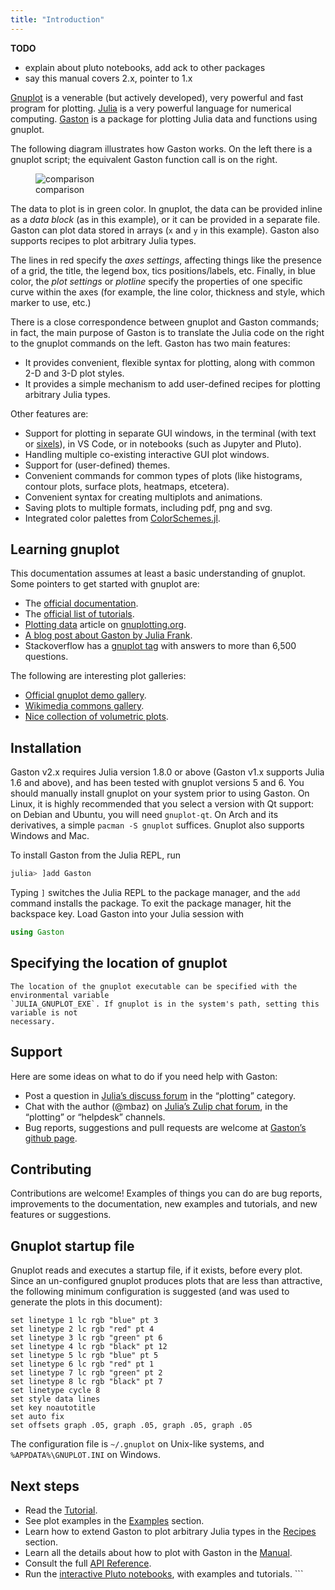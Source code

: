 ```yaml
---
title: "Introduction"
---
```


**TODO**

* explain about pluto notebooks, add ack to other packages
* say this manual covers 2.x, pointer to 1.x

[Gnuplot](http://www.gnuplot.info/) is a venerable (but actively
developed), very powerful and fast program for plotting.
[Julia](https://julialang.org) is a very powerful language for numerical
computing.  [Gaston](https://github.com/mbaz/Gaston.jl) is a package for
plotting Julia data and functions using gnuplot.

The following diagram illustrates how Gaston works. On the left there is a
gnuplot script; the equivalent Gaston function call is on the right.

![comparison](assets/comparison.png)

The data to plot is in green color. In gnuplot, the data can be provided
inline as a _data block_ (as in this example), or it can be provided in a
separate file. Gaston can plot data stored in arrays (`x` and `y` in this
example). Gaston also supports recipes to plot arbitrary Julia types.

The lines in red specify the _axes settings_, affecting things like the
presence of a grid, the title, the legend box, tics positions/labels, etc.
Finally, in blue color, the _plot settings_ or _plotline_ specify the
properties of one specific curve within the axes (for example, the line
color, thickness and style, which marker to use, etc.)

There is a close correspondence between gnuplot and Gaston commands; in
fact, the main purpose of Gaston is to translate the Julia code on the
right to the gnuplot commands on the left. Gaston has two main features:

* It provides convenient, flexible syntax for plotting, along with common
  2-D and 3-D plot styles.
* It provides a simple mechanism to add user-defined recipes for plotting
  arbitrary Julia types.

Other features are:

* Support for plotting in separate GUI windows, in the terminal (with text
  or [sixels](https://en.wikipedia.org/wiki/Sixel)), in VS Code, or in
  notebooks (such as Jupyter and Pluto).
* Handling multiple co-existing interactive GUI plot windows.
* Support for (user-defined) themes.
* Convenient commands for common types of plots (like histograms, contour
  plots, surface plots, heatmaps, etcetera).
* Convenient syntax for creating multiplots and animations.
* Saving plots to multiple formats, including pdf, png and svg.
* Integrated color palettes from
  [ColorSchemes.jl](https://github.com/JuliaGraphics/ColorSchemes.jl).

## Learning gnuplot

This documentation assumes at least a basic understanding of gnuplot. Some
pointers to get started with gnuplot are:

* The [official documentation](http://www.gnuplot.info/documentation.html).
* The [official list of tutorials](http://www.gnuplot.info/help.html).
* [Plotting data](http://www.gnuplotting.org/plotting-data/) article on
  [gnuplotting.org](http://www.gnuplotting.org/).
* [A blog post about Gaston by Julia
  Frank](https://juliaifrank.com/gnuplot-with-julia-for-beautiful-graphics/).
* Stackoverflow has a [gnuplot
  tag](https://stackoverflow.com/questions/tagged/gnuplot) with answers to
  more than 6,500 questions.

The following are interesting plot galleries:

* [Official gnuplot demo
  gallery](http://www.gnuplot.info/screenshots/index.html#demos).
* [Wikimedia commons
  gallery](https://commons.wikimedia.org/wiki/Category:Gnuplot_diagrams).
* [Nice collection of volumetric
  plots](https://ayapin-film.sakura.ne.jp/Gnuplot/pm3d.html).

## Installation

Gaston v2.x requires Julia version 1.8.0 or above (Gaston v1.x supports
Julia 1.6 and above), and has been tested with gnuplot versions 5 and 6.
You should manually install gnuplot on your system prior to using Gaston.
On Linux, it is highly recommended that you select a version with Qt
support: on Debian and Ubuntu, you will need `gnuplot-qt`. On Arch and its
derivatives, a simple `pacman -S gnuplot` suffices.  Gnuplot also supports
Windows and Mac.

To install Gaston from the Julia REPL, run
```julia
julia> ]add Gaston
```
Typing `]` switches the Julia REPL to the package manager, and the `add`
command installs the package. To exit the package manager, hit the backspace
key.
Load Gaston into your Julia session with
```julia
using Gaston
```

::: {.callout-note}
## Specifying the location of gnuplot

    The location of the gnuplot executable can be specified with the environmental variable
    `JULIA_GNUPLOT_EXE`. If gnuplot is in the system's path, setting this variable is not
    necessary.

:::

## Support

Here are some ideas on what to do if you need help with Gaston:

* Post a question in [Julia's discuss forum](https://discourse.julialang.org/tag/plotting)
  in the "plotting" category.
* Chat with the author (@mbaz) on [Julia's Zulip chat forum](https://julialang.zulipchat.com/),
  in the "plotting" or "helpdesk" channels.
* Bug reports, suggestions and pull requests are welcome at
  [Gaston's github page](https://github.com/mbaz/Gaston.jl).

## Contributing

Contributions are welcome! Examples of things you can do are bug reports,
improvements to the documentation, new examples and tutorials, and new features or
suggestions.

## Gnuplot startup file

Gnuplot reads and executes a startup file, if it exists, before every plot.
Since an un-configured gnuplot produces plots that are less than attractive,
the following minimum configuration is suggested (and was used to generate the
plots in this document):

    set linetype 1 lc rgb "blue" pt 3
    set linetype 2 lc rgb "red" pt 4
    set linetype 3 lc rgb "green" pt 6
    set linetype 4 lc rgb "black" pt 12
    set linetype 5 lc rgb "blue" pt 5
    set linetype 6 lc rgb "red" pt 1
    set linetype 7 lc rgb "green" pt 2
    set linetype 8 lc rgb "black" pt 7
    set linetype cycle 8
    set style data lines
    set key noautotitle
    set auto fix
    set offsets graph .05, graph .05, graph .05, graph .05

The configuration file is `~/.gnuplot` on Unix-like systems, and
`%APPDATA%\GNUPLOT.INI` on Windows.

## Next steps

* Read the [Tutorial](tutorial.qmd).
* See plot examples in the [Examples](examples.qmd) section.
* Learn how to extend Gaston to plot arbitrary Julia types in the [Recipes](recipes.qmd) section.
* Learn all the details about how to plot with Gaston in the [Manual](manual.qmd).
* Consult the full [API Reference](reference.qmd).
* Run the [interactive Pluto notebooks](https://github.com/mbaz/Gaston.jl/tree/master/notebooks),
  with examples and tutorials.
```
